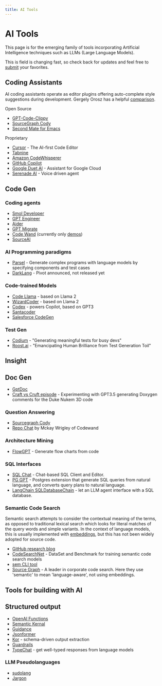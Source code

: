 ```yaml
---
title: AI Tools
---
```

# AI Tools

This page is for the emerging family of tools incorporating Artificial Intelligence techniques such as LLMs (Large Language Models).

This is field is changing fast, so check back for updates and feel free to [submit](https://github.com/craftvscruft/mender.ai/issues/1) your favorites.

## Coding Assistants

AI coding assistants operate as editor plugins offering auto-complete style suggestions during development. Gergely Orosz has a helpful [comparison](https://twitter.com/GergelyOrosz/status/1648705964659417090).

Open Source

* [GPT-Code-Clippy](https://github.com/CodedotAl/gpt-code-clippy)
* [SourceGraph Cody](https://docs.sourcegraph.com/cody)
* [Second Mate for Emacs](https://github.com/samrawal/emacs-secondmate)

Proprietary

* [Cursor](https://cursor.sh) - The AI-first Code Editor
* [Tabnine](https://www.tabnine.com/)
* [Amazon CodeWhisperer](https://aws.amazon.com/codewhisperer/)
* [GitHub Copilot](https://github.com/features/copilot)
* [Google Duet AI](https://cloud.google.com/blog/products/application-modernization/introducing-duet-ai-for-google-cloud
) - Assistant for Google Cloud
* [Serenade AI](https://serenade.ai) - Voice driven agent


## Code Gen

### Coding agents

* [Smol Developer](https://github.com/smol-ai/developer)
* [GPT Engineer](https://github.com/AntonOsika/gpt-engineer)
* [Aider](https://github.com/paul-gauthier/aider)
* [GPT Migrate](https://github.com/0xpayne/gpt-migrate)
* [Code Wand](https://t.co/bGAVrOYhgn) (currently only [demos](https://twitter.com/CodewandAI/status/1642956482806435841))
* [SourceAI](https://sourceai.dev)

### AI Programming paradigms

* [Parsel](https://github.com/ezelikman/parsel) - Generate complex programs with language models by specifying components and test cases
* [DarkLang](https://blog.darklang.com/gpt) - Pivot announced, not released yet

### Code-trained Models

* [Code Llama](https://ai.meta.com/blog/code-llama-large-language-model-coding/) - based on Llama 2
* [WizardCoder](https://github.com/nlpxucan/WizardLM) - based on Llama 2
* [Codex](https://openai.com/blog/openai-codex) - powers Copilot, based on GPT3
* [Santacoder](https://huggingface.co/bigcode/santacoder)
* [Salesforce CodeGen](https://github.com/salesforce/CodeGen)

### Test Gen

* [Codium](https://www.codium.ai/blog/writing-tests-for-legacy-code/) - "Generating meaningful tests for busy devs"
* [Roost.ai](https://roost.ai) - "Emancipating Human Brilliance from Test Generation Toil"

## Insight

## Doc Gen
* [GptDoc](https://github.com/matiasvlevi/gptdoc)
* [Craft vs Cruft episode](https://youtu.be/DJ2-Xfd95YM) - Experimenting with GPT3.5 generating Doxygen comments for the Duke Nukem 3D code

### Question Answering
* [Sourcegraph Cody](https://docs.sourcegraph.com/cody/overview)
* [Repo Chat](https://github.com/mckaywrigley/repo-chat) by Mckay Wrigley of Codewand

### Architecture Mining
* [FlowGPT](https://github.com/nilooy/flowgpt) - Generate flow charts from code

### SQL Interfaces
* [SQL Chat](https://github.com/sqlchat/sqlchat) - Chat-based SQL Client and Editor.
* [PG GPT](https://github.com/prabin-acharya/pg_gpt) - Postgres extension that generate SQL queries from natural language, and converts query plans to natural language.
* [LangChain SQLDatabaseChain](https://python.langchain.com/en/latest/modules/chains/examples/sqlite.html) - let an LLM agent interface with a SQL database.    

### Semantic Code Search

Semantic search attempts to consider the contextual meaning of the terms, as opposed to traditional lexical search which looks for literal matches of the query words and simple variants. In the context of language models, this is usually implemented with [embeddings](https://www.sbert.net/examples/applications/semantic-search/README.html), but this has not been widely adopted for source code.

* [GitHub research blog](https://github.blog/2018-09-18-towards-natural-language-semantic-code-search)
* [CodeSearchNet](https://github.blog/2019-09-26-introducing-the-codesearchnet-challenge) - DataSet and Benchmark for training semantic code search models
* [sem CLI tool](https://github.com/sturdy-dev/semantic-code-search)
* [Source Graph](https://about.sourcegraph.com/blog/getting-started-with-sourcegraph) - A leader in corporate code search. Here they use 'semantic' to mean 'language-aware', not using embeddings.

## Tools for building with AI

## Structured output

* [OpenAI Functions](https://openai.com/blog/function-calling-and-other-api-updates)
* [Semantic Kernal](https://github.com/microsoft/semantic-kernel)
* [Guidance](https://github.com/microsoft/guidance)
* [Jsonformer](https://github.com/1rgs/jsonformer)
* [Kor](https://eyurtsev.github.io/kor/tutorial.html) - schema-driven output extraction
* [Guardrails](https://shreyar.github.io/guardrails)
* [TypeChat](https://microsoft.github.io/TypeChat) - get well-typed responses from language models

### LLM Pseudolanguages

* [sudolang](https://medium.com/javascript-scene/the-art-of-effortless-programming-3e1860abe1d3)
* [Jargon](https://jake.mirror.xyz/sPZECVTkrbVq4DerB13Thvqq_XqsDGwTBDD3SSzdI44)
